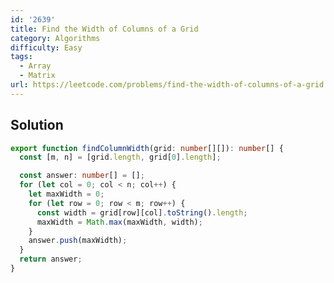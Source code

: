 ```yaml
---
id: '2639'
title: Find the Width of Columns of a Grid
category: Algorithms
difficulty: Easy
tags:
  - Array
  - Matrix
url: https://leetcode.com/problems/find-the-width-of-columns-of-a-grid
---
```


## Solution

```typescript filename="solution.ts" copy
export function findColumnWidth(grid: number[][]): number[] {
  const [m, n] = [grid.length, grid[0].length];

  const answer: number[] = [];
  for (let col = 0; col < n; col++) {
    let maxWidth = 0;
    for (let row = 0; row < m; row++) {
      const width = grid[row][col].toString().length;
      maxWidth = Math.max(maxWidth, width);
    }
    answer.push(maxWidth);
  }
  return answer;
}
```
